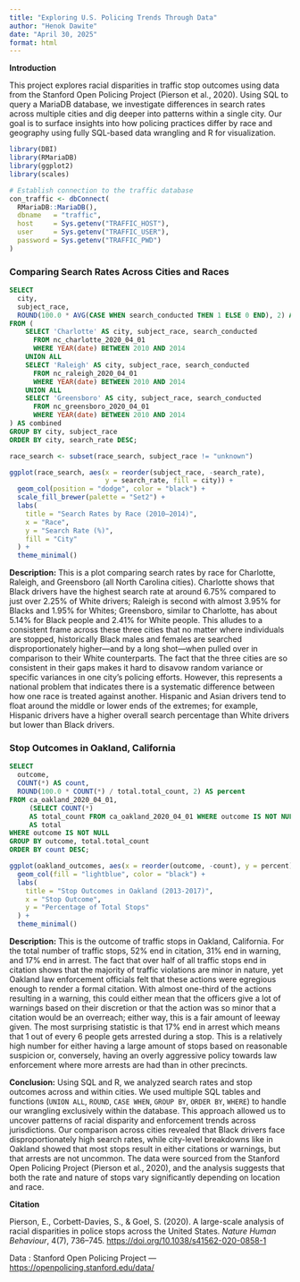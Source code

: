 ```yaml
---
title: "Exploring U.S. Policing Trends Through Data"
author: "Henok Dawite"
date: "April 30, 2025"
format: html
---
```


**Introduction**

This project explores racial disparities in traffic stop outcomes using data from the Stanford Open Policing Project (Pierson et al., 2020). Using SQL to query a MariaDB database, we investigate differences in search rates across multiple cities and dig deeper into patterns within a single city. Our goal is to surface insights into how policing practices differ by race and geography using fully SQL-based data wrangling and R for visualization.

```r
library(DBI)
library(RMariaDB)
library(ggplot2)
library(scales)

# Establish connection to the traffic database
con_traffic <- dbConnect(
  RMariaDB::MariaDB(),
  dbname   = "traffic",
  host     = Sys.getenv("TRAFFIC_HOST"),
  user     = Sys.getenv("TRAFFIC_USER"),
  password = Sys.getenv("TRAFFIC_PWD")
)
```

### Comparing Search Rates Across Cities and Races

```sql
SELECT
  city,
  subject_race,
  ROUND(100.0 * AVG(CASE WHEN search_conducted THEN 1 ELSE 0 END), 2) AS search_rate
FROM (
    SELECT 'Charlotte' AS city, subject_race, search_conducted
      FROM nc_charlotte_2020_04_01
      WHERE YEAR(date) BETWEEN 2010 AND 2014
    UNION ALL
    SELECT 'Raleigh' AS city, subject_race, search_conducted
      FROM nc_raleigh_2020_04_01
      WHERE YEAR(date) BETWEEN 2010 AND 2014
    UNION ALL
    SELECT 'Greensboro' AS city, subject_race, search_conducted
      FROM nc_greensboro_2020_04_01
      WHERE YEAR(date) BETWEEN 2010 AND 2014
) AS combined
GROUP BY city, subject_race
ORDER BY city, search_rate DESC;
```

```r
race_search <- subset(race_search, subject_race != "unknown")
```

```r
ggplot(race_search, aes(x = reorder(subject_race, -search_rate),
                        y = search_rate, fill = city)) +
  geom_col(position = "dodge", color = "black") +
  scale_fill_brewer(palette = "Set2") +
  labs(
    title = "Search Rates by Race (2010–2014)",
    x = "Race",
    y = "Search Rate (%)",
    fill = "City"
  ) + 
  theme_minimal()
```

**Description:** This is a plot comparing search rates by race for Charlotte, Raleigh, and Greensboro (all North Carolina cities). Charlotte shows that Black drivers have the highest search rate at around 6.75% compared to just over 2.25% of White drivers; Raleigh is second with almost 3.95% for Blacks and 1.95% for Whites; Greensboro, similar to Charlotte, has about 5.14% for Black people and 2.41% for White people. This alludes to a consistent frame across these three cities that no matter where individuals are stopped, historically Black males and females are searched disproportionately higher—and by a long shot—when pulled over in comparison to their White counterparts. The fact that the three cities are so consistent in their gaps makes it hard to disavow random variance or specific variances in one city's policing efforts. However, this represents a national problem that indicates there is a systematic difference between how one race is treated against another. Hispanic and Asian drivers tend to float around the middle or lower ends of the extremes; for example, Hispanic drivers have a higher overall search percentage than White drivers but lower than Black drivers.

### Stop Outcomes in Oakland, California

```sql
SELECT
  outcome,
  COUNT(*) AS count,
  ROUND(100.0 * COUNT(*) / total.total_count, 2) AS percent
FROM ca_oakland_2020_04_01,
     (SELECT COUNT(*) 
     AS total_count FROM ca_oakland_2020_04_01 WHERE outcome IS NOT NULL)
     AS total
WHERE outcome IS NOT NULL
GROUP BY outcome, total.total_count
ORDER BY count DESC;
```

```r
ggplot(oakland_outcomes, aes(x = reorder(outcome, -count), y = percent)) +
  geom_col(fill = "lightblue", color = "black") +
  labs(
    title = "Stop Outcomes in Oakland (2013-2017)",
    x = "Stop Outcome",
    y = "Percentage of Total Stops"
  ) + 
  theme_minimal()
```

**Description:** This is the outcome of traffic stops in Oakland, California. For the total number of traffic stops, 52% end in citation, 31% end in warning, and 17% end in arrest. The fact that over half of all traffic stops end in citation shows that the majority of traffic violations are minor in nature, yet Oakland law enforcement officials felt that these actions were egregious enough to render a formal citation. With almost one-third of the actions resulting in a warning, this could either mean that the officers give a lot of warnings based on their discretion or that the action was so minor that a citation would be an overreach; either way, this is a fair amount of leeway given. The most surprising statistic is that 17% end in arrest which means that 1 out of every 6 people gets arrested during a stop. This is a relatively high number for either having a large amount of stops based on reasonable suspicion or, conversely, having an overly aggressive policy towards law enforcement where more arrests are had than in other precincts.

**Conclusion:** Using SQL and R, we analyzed search rates and stop outcomes across and within cities. We used multiple SQL tables and functions (`UNION ALL`, `ROUND`, `CASE WHEN`, `GROUP BY`, `ORDER BY`, `WHERE`) to handle our wrangling exclusively within the database. This approach allowed us to uncover patterns of racial disparity and enforcement trends across jurisdictions. Our comparison across cities revealed that Black drivers face disproportionately high search rates, while city-level breakdowns like in Oakland showed that most stops result in either citations or warnings, but that arrests are not uncommon. The data were sourced from the Stanford Open Policing Project (Pierson et al., 2020), and the analysis suggests that both the rate and nature of stops vary significantly depending on location and race.

**Citation**

Pierson, E., Corbett-Davies, S., & Goel, S. (2020). A large-scale analysis of racial disparities in police stops across the United States. *Nature Human Behaviour*, 4(7), 736–745. <https://doi.org/10.1038/s41562-020-0858-1>

Data : Stanford Open Policing Project — <https://openpolicing.stanford.edu/data/>
